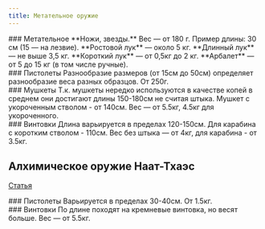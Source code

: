 ```yaml
---
title: Метательное оружие
---
```


<Board columns={2} gap="10px" mobileColumns={1}>
<div>
### Метательное 
**Ножи, звезды.** Вес — от 180 г. Пример длины: 30 см (15 — на лезвие).  
**Ростовой лук** — около 5 кг.  
**Длинный лук** — не выше 3,5 кг.  
**Короткий лук** — от 0,5кг до 2 кг.  
**Арбалет** — от 5 до 15 кг (в том числе ручные).  
</div>
<div>
### Пистолеты 
Разнообразие размеров (от 15см до 50см) определяет разнообразие веса разных образцов.  
От 250г.

</div>
<div>
### Мушкеты 
Т.к. мушкеты нередко используются в качестве копей в среднем они достигают длины 150-180см не считая штыка. Мушкет с укороченным стволом - от 140см.  
Вес — от 5.5кг, 4.5кг для укороченного.

</div>
<div>
### Винтовки 
Длина варьируется в пределах 120-150см. Для карабина с коротким стволом - 110см. 
Вес без штыка — от 4кг, для карабина - от 3.5кг.

</div>
</Board>

## Алхимическое оружие Наат-Тхаэс
[<u>Статья</u>](../../../../guidebook/books/science/mechanics/naat-guns)
<Board columns={2} gap="10px" mobileColumns={1}>
<div>
### Пистолеты 
Варьируется в пределах 30-40см.
От 1.5кг.

</div>
<div>
### Винтовки 
По длине походят на кремневые винтовка, но весят больше.
Вес — от 5.5кг.

</div>
</Board>